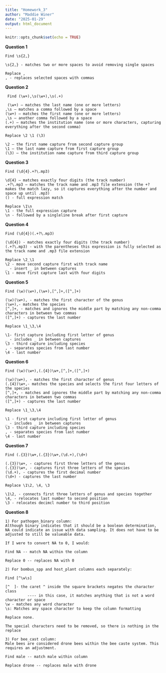 ```yaml
---
title: "Homework_3"
author: "Maddie Winer"
date: "2025-01-29"
output: html_document
---
```


```r
knitr::opts_chunk$set(echo = TRUE)
```


**Question 1**
```
Find \s{2,}

\s{2,} - matches two or more spaces to avoid removing single spaces

Replace ,
, - replaces selected spaces with commas
```
**Question 2**
```
 Find (\w+),\s(\w+),\s(.+)
 
 (\w+) — matches the last name (one or more letters)
,\s — matches a comma followed by a space
(\w+) — matches the first name (one or more letters)
,\s — another comma followed by a space
(.+) — matches the institution name (one or more characters, capturing everything after the second comma)

Replace \2 \1 (\3)

\2 — the first name capture from second capture group
\1 — the last name capture from first capture group
(\3) — the institution name capture from third capture group
```
**Question 3**
```
Find (\d{4}.+?\.mp3)

\d{4} — matches exactly four digits (the track number)
.+?\.mp3 — matches the track name and .mp3 file extension (the +? makes the match lazy, so it captures everything after the number and space up until .mp3)
() - full expression match

Replace \1\n
\1 - the full expression capture
\n - followed by a singleline break after first capture
```
**Question 4**
```
Find (\d{4})(.+?\.mp3)

(\d{4}) - matches exactly four digits (the track number)
(.+?\.mp3) - with the parentheses this expression is fully selected as the track name and .mp3 file extension

Replace \2_\1
\2 - move second capture first with track name
_ - insert _ in between captures
\1 - move first capture last with four digits
```
**Question 5**
```
Find (\w)(\w+),(\w+),[^,]+,([^,]+)

(\w)(\w+), - matches the first character of the genus 
(\w+),- matches the species
[^,]+, - matches and ignores the middle part by matching any non-comma characters in between two commas
([^,]+) - captures the last number 

Replace \1_\3,\4

\1- first capture including first letter of genus
_ - includes _ in between captures
\3 - third capture including species
, - separates species from last number
\4 - last number
```

**Question 6**
```
Find (\w)(\w+),(.{4})\w+,[^,]+,([^,]+)

(\w)(\w+), - matches the first character of genus
(.{4})\w+,- matches the species and selects the first four letters of the species
[^,]+, - matches and ignores the middle part by matching any non-comma characters in between two commas
([^,]+) - captures the last number

Replace \1_\3,\4

\1 - first capture including first letter of genus
_ - includes _ in between captures
\3 - third capture including species
, - separates species from last number
\4 - last number
```

**Question 7**
```
Find (.{3})\w+,(.{3})\w+,(\d.+),(\d+)

(.{3})\w+, - captures first three letters of the genus
(.{3})\w+, - captures first three letters of the species
(\d.+), - captures the first decimal number
(\d+) - captures the last number

Replace \1\2, \4, \3

\1\2, - connects first three letters of genus and species together
\4, - relocates last number to second position
\3 - relocates decimcl number to third position
```

**Question 8**
```
1) For pathogen_binary column:
Although binary indicates that it should be a boolean determination, NA could indicate an issue with data sampling. It does not have to be adjusted to still be valueable data.

If I were to convert NA to 0, I would:

Find NA -- match NA within the column

Replace 0 -- replaces NA with 0

2) For bombus_spp and host_plant columns each separately:

Find [^\w\s]

[^  ]- the caret ^ inside the square brackets negates the character class
          ---- in this case, it matches anything that is not a word character or space
\w - matches any word character 
\s: Matches any space character to keep the column formatting

Replace none. 

The special characters need to be removed, so there is nothing in the replace

3) For bee_cast column:
Male bees are considered drone bees within the bee caste system. This requires an adjustment. 

Find male -- match male within column

Replace drone -- replaces male with drone

```



